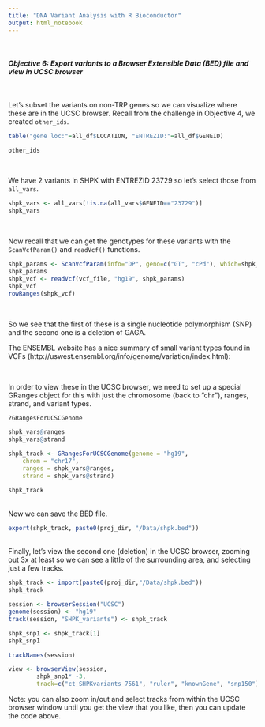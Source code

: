 ```yaml
---
title: "DNA Variant Analysis with R Bioconductor"
output: html_notebook
---
```


<br/>

#### *Objective 6: Export variants to a Browser Extensible Data (BED) file and view in UCSC browser*

<br/>

Let's subset the variants on non-TRP genes so we can visualize where these are in the UCSC browser. Recall from the challenge in Objective 4, we created `other_ids`.  
```r
table("gene loc:"=all_df$LOCATION, "ENTREZID:"=all_df$GENEID)

other_ids
```

<br/>

We have 2 variants in SHPK with ENTREZID 23729 so let's select those from `all_vars`.
```r
shpk_vars <- all_vars[!is.na(all_vars$GENEID=="23729")]
shpk_vars
```

<br/>

Now recall that we can get the genotypes for these variants with the `ScanVcfParam()` and `readVcf()` functions.
```r
shpk_params <- ScanVcfParam(info="DP", geno=c("GT", "cPd"), which=shpk_vars)
shpk_params
shpk_vcf <- readVcf(vcf_file, "hg19", shpk_params)
shpk_vcf
rowRanges(shpk_vcf)
```

<br/> 

So we see that the first of these is a single nucleotide polymorphism (SNP) and the second one is a deletion of GAGA.  

The ENSEMBL website has a nice summary of small variant types found in VCFs   (http://uswest.ensembl.org/info/genome/variation/index.html):  


<br/>

In order to view these in the UCSC browser, we need to set up a special GRanges object for this with just the chromosome (back to "chr"), ranges, strand, and variant types.
```r
?GRangesForUCSCGenome

shpk_vars@ranges
shpk_vars@strand

shpk_track <- GRangesForUCSCGenome(genome = "hg19", 
    chrom = "chr17", 
    ranges = shpk_vars@ranges,
    strand = shpk_vars@strand)

shpk_track
```

<br/>
Now we can save the BED file.
```r
export(shpk_track, paste0(proj_dir, "/Data/shpk.bed"))
```

<br/>
Finally, let's view the second one (deletion) in the UCSC browser, zooming out 3x at least so we can see a little of the surrounding area, and selecting just a few tracks. 
```r
shpk_track <- import(paste0(proj_dir,"/Data/shpk.bed"))
shpk_track

session <- browserSession("UCSC")
genome(session) <- "hg19"
track(session, "SHPK_variants") <- shpk_track

shpk_snp1 <- shpk_track[1]
shpk_snp1

trackNames(session)

view <- browserView(session, 
        shpk_snp1* -3, 
        track=c("ct_SHPKvariants_7561", "ruler", "knownGene", "snp150"))
```

Note: you can also zoom in/out and select tracks from within the UCSC browser window until you get the view that you like, then you can update the code above.  
